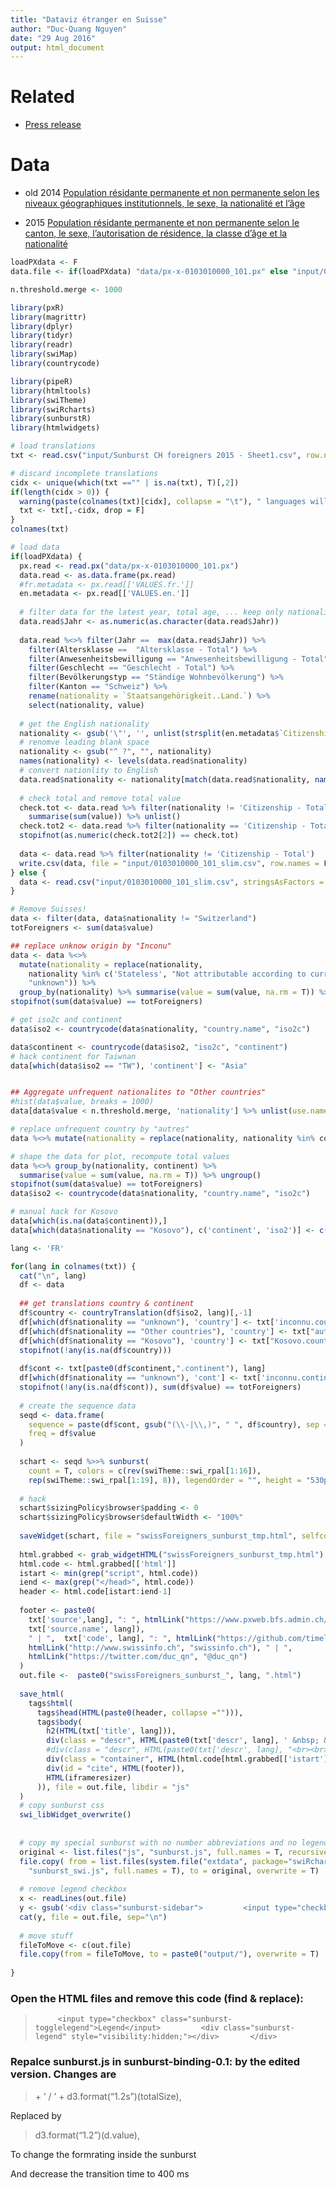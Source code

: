 ```yaml
---
title: "Dataviz étranger en Suisse"
author: "Duc-Quang Nguyen"
date: "29 Aug 2016"
output: html_document
---
```


# Related

* [Press release](http://www.bfs.admin.ch/bfs/portal/fr/index/themen/01/01/new/nip_detail.Document.205535.pdf)

# Data 

* old 2014 [Population résidante permanente et non permanente selon les niveaux géographiques institutionnels, le sexe, la nationalité et l'âge](https://www.pxweb.bfs.admin.ch/Selection.aspx?px_language=fr&px_db=px-x-0103010000_101&px_tableid=px-x-0103010000_101\px-x-0103010000_101.px&px_type=PX)

* 2015 [Population résidante permanente et non permanente selon le canton, le sexe, l'autorisation de résidence, la classe d'âge et la nationalité](https://www.pxweb.bfs.admin.ch/DownloadFile.aspx?file=px-x-0103010000_101)

```r
loadPXdata <- F
data.file <- if(loadPXdata) "data/px-x-0103010000_101.px" else "input/0103010000_101_slim.csv"

n.threshold.merge <- 1000

library(pxR)
library(magrittr)
library(dplyr)
library(tidyr)
library(readr)
library(swiMap)
library(countrycode)

library(pipeR)
library(htmltools)
library(swiTheme)
library(swiRcharts)
library(sunburstR)
library(htmlwidgets)

```


```r
# load translations
txt <- read.csv("input/Sunburst CH foreigners 2015 - Sheet1.csv", row.names = 1, stringsAsFactors = F)

# discard incomplete translations
cidx <- unique(which(txt =="" | is.na(txt), T)[,2])
if(length(cidx > 0)) {
  warning(paste(colnames(txt)[cidx], collapse = "\t"), " languages will be discarded!", "\n")
  txt <- txt[,-cidx, drop = F]
}
colnames(txt)

# load data
if(loadPXdata) {
  px.read <- read.px("data/px-x-0103010000_101.px")
  data.read <- as.data.frame(px.read)
  #fr.metadata <- px.read[['VALUES.fr.']]
  en.metadata <- px.read[['VALUES.en.']]
  
  # filter data for the latest year, total age, ... keep only nationality and value
  data.read$Jahr <- as.numeric(as.character(data.read$Jahr))
  
  data.read %<>% filter(Jahr ==  max(data.read$Jahr)) %>%
    filter(Altersklasse ==  "Altersklasse - Total") %>%
    filter(Anwesenheitsbewilligung == "Anwesenheitsbewilligung - Total") %>%
    filter(Geschlecht == "Geschlecht - Total") %>%
    filter(Bevölkerungstyp == "Ständige Wohnbevölkerung") %>%
    filter(Kanton == "Schweiz") %>%
    rename(nationality = `Staatsangehörigkeit..Land.`) %>%
    select(nationality, value)
    
  # get the English nationality 
  nationality <- gsub('\"', '', unlist(strsplit(en.metadata$`Citizenship..Country.`, ",")))
  # renomve leading blank space
  nationality <- gsub("^ ?", "", nationality)
  names(nationality) <- levels(data.read$nationality)
  # convert nationlity to English
  data.read$nationality <- nationality[match(data.read$nationality, names(nationality))]
  
  # check total and remove total value
  check.tot <- data.read %>% filter(nationality != 'Citizenship - Total') %>%
    summarise(sum(value)) %>% unlist()
  check.tot2 <- data.read %>% filter(nationality == 'Citizenship - Total') %>% unlist()
  stopifnot(as.numeric(check.tot2[2]) == check.tot)
  
  data <- data.read %>% filter(nationality != 'Citizenship - Total')
  write.csv(data, file = "input/0103010000_101_slim.csv", row.names = F)
} else {
  data <- read.csv("input/0103010000_101_slim.csv", stringsAsFactors = F)
}
```

```r

# Remove Suisses!
data <- filter(data, data$nationality != "Switzerland")
totForeigners <- sum(data$value)

## replace unknow origin by "Inconu"
data <- data %<>% 
  mutate(nationality = replace(nationality,
    nationality %in% c('Stateless', "Not attributable according to current borders", "No indication"),
    "unknown")) %>% 
  group_by(nationality) %>% summarise(value = sum(value, na.rm = T)) %>% ungroup()
stopifnot(sum(data$value) == totForeigners)

# get iso2c and continent
data$iso2 <- countrycode(data$nationality, "country.name", "iso2c")

data$continent <- countrycode(data$iso2, "iso2c", "continent")
# hack continent for Taiwnan
data[which(data$iso2 == "TW"), 'continent'] <- "Asia"


## Aggregate unfrequent nationalites to "Other countries"
#hist(data$value, breaks = 1000)
data[data$value < n.threshold.merge, 'nationality'] %>% unlist(use.name = F) -> countries.sub

# replace unfrequent country by "autres"
data %<>% mutate(nationality = replace(nationality, nationality %in% countries.sub, "Other countries"))

# shape the data for plot, recompute total values
data %<>% group_by(nationality, continent) %>% 
  summarise(value = sum(value, na.rm = T)) %>% ungroup()
stopifnot(sum(data$value) == totForeigners)
data$iso2 <- countrycode(data$nationality, "country.name", "iso2c")

# manual hack for Kosovo
data[which(is.na(data$continent)),]
data[which(data$nationality == "Kosovo"), c('continent', 'iso2')] <- c('Europe', 'XK') 
```

```r
lang <- 'FR'

for(lang in colnames(txt)) {
  cat("\n", lang)
  df <- data
  
  ## get translations country & continent
  df$country <- countryTranslation(df$iso2, lang)[,-1]
  df[which(df$nationality == "unknown"), 'country'] <- txt['inconnu.country', lang]
  df[which(df$nationality == "Other countries"), 'country'] <- txt["autrespays.country", lang]
  df[which(df$nationality == "Kosovo"), 'country'] <- txt["Kosovo.country", lang]
  stopifnot(!any(is.na(df$country)))
  
  df$cont <- txt[paste0(df$continent,".continent"), lang]
  df[which(df$nationality == "unknown"), 'cont'] <- txt['inconnu.continent', lang]
  stopifnot(!any(is.na(df$cont)), sum(df$value) == totForeigners)
  
  # create the sequence data
  seqd <- data.frame(
    sequence = paste(df$cont, gsub("(\\-|\\,)", " ", df$country), sep = "-"), 
    freq = df$value
  )
  
  schart <- seqd %>>% sunburst(
    count = T, colors = c(rev(swiTheme::swi_rpal[1:16]),
    rep(swiTheme::swi_rpal[1:19], 8)), legendOrder = "", height = "530px")
  
  # hack
  schart$sizingPolicy$browser$padding <- 0
  schart$sizingPolicy$browser$defaultWidth <- "100%"
  
  saveWidget(schart, file = "swissForeigners_sunburst_tmp.html", selfcontained = FALSE, libdir = "js")
 
  html.grabbed <- grab_widgetHTML("swissForeigners_sunburst_tmp.html")
  html.code <- html.grabbed[['html']]
  istart <- min(grep("script", html.code))
  iend <- max(grep("</head>", html.code))
  header <- html.code[istart:iend-1]
  
  footer <- paste0(
    txt['source',lang], ": ", htmlLink("https://www.pxweb.bfs.admin.ch/Selection.aspx?px_language=fr&px_db=px-x-0103010000_101&px_tableid=px-x-0103010000_101%5Cpx-x-0103010000_101.px&px_type=PX", 
    txt['source.name', lang]),
    " | ",  txt['code', lang], ": ", htmlLink("https://github.com/timelyportfolio/sunburstR", "sunburstR"), " | ",
    htmlLink("http://www.swissinfo.ch", "swissinfo.ch"), " | ",
    htmlLink("https://twitter.com/duc_qn", "@duc_qn")
  )
  out.file <-  paste0("swissForeigners_sunburst_", lang, ".html")
  
  save_html(
    tags$html(
      tags$head(HTML(paste0(header, collapse =""))),
      tags$body(
        h2(HTML(txt['title', lang])), 
        div(class = "descr", HTML(paste0(txt['descr', lang], ' &nbsp; &nbsp; <img src="Interactive_icon.svg.png" width="20" align="top">'))),
        #div(class = "descr", HTML(paste0(txt['descr', lang], "<br><br>","<i>", txt['descr2', lang], '</i>'))),
        div(class = "container", HTML(html.code[html.grabbed[['istart']]:html.grabbed[['iend']]])),
        div(id = "cite", HTML(footer)),
        HTML(iframeresizer)
      )), file = out.file, libdir = "js"
  )
  # copy sunburst css
  swi_libWidget_overwrite()
  
    
  # copy my special sunburst with no number abbreviations and no legend
  original <- list.files("js", "sunburst.js", full.names = T, recursive = T)
  file.copy( from = list.files(system.file("extdata", package="swiRcharts"),
    "sunburst_swi.js", full.names = T), to = original, overwrite = T)
  
  # remove legend checkbox
  x <- readLines(out.file)
  y <- gsub('<div class="sunburst-sidebar">         <input type="checkbox" class="sunburst-togglelegend">Legend</input>         <div class="sunburst-legend" style="visibility:hidden;"></div>       </div>', "", x, fixed = T)
  cat(y, file = out.file, sep="\n")
  
  # move stuff
  fileToMove <- c(out.file)
  file.copy(from = fileToMove, to = paste0("output/"), overwrite = T)
    
}
```


### Open the HTML files and remove this code (find & replace):
> <div class="sunburst-sidebar">         <input type="checkbox" class="sunburst-togglelegend">Legend</input>         <div class="sunburst-legend" style="visibility:hidden;"></div>       </div> 

### Repalce sunburst.js in sunburst-binding-0.1: by the edited version. Changes are
> \+ ' / ' + d3.format("1.2s")(totalSize),

Replaced by 

> d3.format("1.2")(d.value),

To change the formrating inside the sunburst

And decrease the transition time to 400 ms


